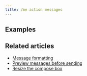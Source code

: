 ```yaml
---
title: /me action messages
---
```



<MeActionMessagesIntro />

## Examples

<MeActionMessagesExamples />

## Related articles

* [Message formatting](/help/format-your-message-using-markdown)
* [Preview messages before sending](/help/preview-your-message-before-sending)
* [Resize the compose box](/help/resize-the-compose-box)
